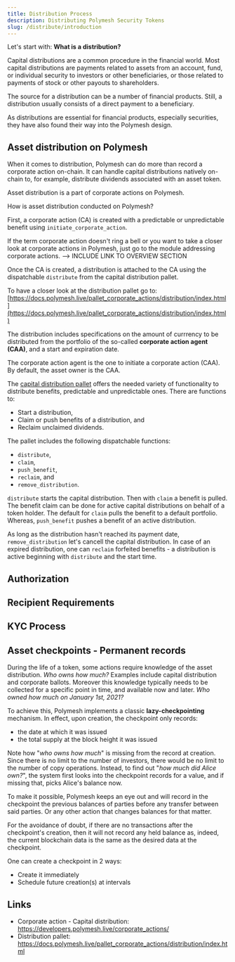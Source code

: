 ```yaml
---
title: Distribution Process
description: Distributing Polymesh Security Tokens
slug: /distribute/introduction
---
```


Let's start with: **What is a distribution?**

Capital distributions are a common procedure in the financial world. Most capital distributions are payments related to assets from an account, fund, or individual security to investors or other beneficiaries, or those related to payments of stock or other payouts to shareholders.

The source for a distribution can be a number of financial products. Still, a distribution usually consists of a direct payment to a beneficiary.

As distributions are essential for financial products, especially securities, they have also found their way into the Polymesh design.

## Asset distribution on Polymesh

When it comes to distribution, Polymesh can do more than record a corporate action on-chain. It can handle capital distributions natively on-chain to, for example, distribute dividends associated with an asset token.

Asset distribution is a part of corporate actions on Polymesh.

How is asset distribution conducted on Polymesh?

First, a corporate action (CA) is created with a predictable or unpredictable benefit using ```initiate_corporate_action```.

<HighlightBox type="tip">

If the term corporate action doesn't ring a bell or you want to take a closer look at corporate actions in Polymesh, just go to the module addressing corporate actions. --> INCLUDE LINK TO OVERVIEW SECTION

</HighlightBox>

Once the CA is created, a distribution is attached to the CA using the dispatchable ```distribute``` from the capital distribution pallet.

<HighlightBox type="info">

To have a closer look at the distribution pallet go to: [https://docs.polymesh.live/pallet_corporate_actions/distribution/index.html](https://docs.polymesh.live/pallet_corporate_actions/distribution/index.html)

</HighlightBox>

The distribution includes specifications on the amount of currrency to be distributed from the portfolio of the so-called **corporate action agent (CAA)**, and a start and expiration date.

<HighlightBox type="info">

The corporate action agent is the one to initiate a corporate action (CAA). By default, the asset owner is the CAA.

</HighlightBox>

The [capital distribution pallet](https://docs.polymesh.live/pallet_corporate_actions/distribution/index.html) offers the needed variety of functionality to distribute benefits, predictable and unpredictable ones. There are functions to:

* Start a distribution,
* Claim or push benefits of a distribution, and
* Reclaim unclaimed dividends.

The pallet includes the following dispatchable functions:

* ```distribute```,
* ```claim```,
* ```push_benefit```,
* ```reclaim```, and
* ```remove_distribution```.

```distribute``` starts the capital distribution. Then with ```claim``` a benefit is pulled. The benefit claim can be done for active capital distributions on behalf of a token holder. The default for ```claim``` pulls the benefit to a default portfolio. Whereas, ```push_benefit``` pushes a benefit of an active distribution.

As long as the distribution hasn't reached its payment date, ```remove_distribution``` let's cancell the capital distribution. In case of an expired distribution, one can ```reclaim``` forfeited benefits - a distribution is active beginning with ```distribute``` and the start time.

## Authorization


## Recipient Requirements


## KYC Process

## Asset checkpoints - Permanent records

During the life of a token, some actions require knowledge of the asset distribution. _Who owns how much?_ Examples include capital distribution and corporate ballots. Moreover this knowledge typically needs to be collected for a specific point in time, and available now and later. _Who owned how much on January 1st, 2021?_

To achieve this, Polymesh implements a classic **lazy-checkpointing** mechanism. In effect, upon creation, the checkpoint only records:

* the date at which it was issued
* the total supply at the block height it was issued

Note how "_who owns how much_" is missing from the record at creation. Since there is no limit to the number of investors, there would be no limit to the number of copy operations. Instead, to find out "_how much did Alice own?_", the system first looks into the checkpoint records for a value, and if missing that, picks Alice's balance now.

To make it possible, Polymesh keeps an eye out and will record in the checkpoint the previous balances of parties before any transfer between said parties. Or any other action that changes balances for that matter.

For the avoidance of doubt, if there are no transactions after the checkpoint's creation, then it will not record any held balance as, indeed, the current blockchain data is the same as the desired data at the checkpoint.

One can create a checkpoint in 2 ways:

* Create it immediately
* Schedule future creation(s) at intervals

## Links

* Corporate action - Capital distribution: https://developers.polymesh.live/corporate_actions/
* Distribution pallet: https://docs.polymesh.live/pallet_corporate_actions/distribution/index.html

